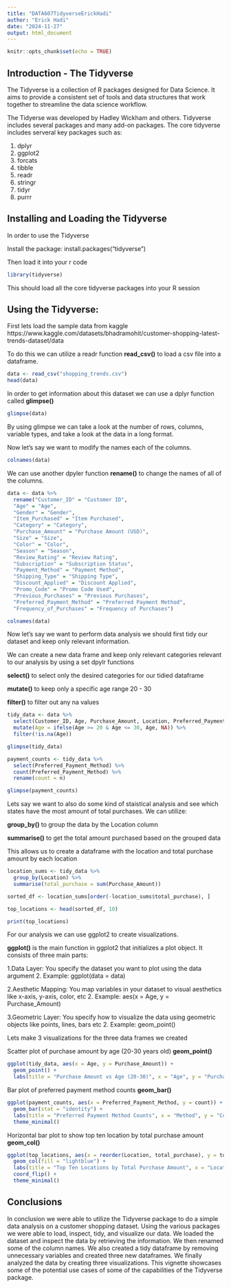 ```yaml
---
title: "DATA607TidyverseErickHadi"
author: "Erick Hadi"
date: "2024-11-27"
output: html_document
---
```


```r
knitr::opts_chunk$set(echo = TRUE)
```

## Introduction - The Tidyverse
The Tidyverse is a collection of R packages designed for Data Science. It aims to provide a consistent set of tools and data structures that work together to streamline the data science workflow. 

The Tidyerse was developed by Hadley Wickham and others. Tidyverse includes several packages and many add-on packages. The core tidyverse includes serveral key packages such as: 

1. dplyr
2. ggplot2
3. forcats
4. tibble
5. readr
6. stringr 
7. tidyr
8. purrr

## Installing and Loading the Tidyverse
In order to use the Tidyverse

Install the package:
install.packages("tidyverse")

Then load it into your r code

```r
library(tidyverse)
```

This should load all the core tidyverse packages into your R session

## Using the Tidyverse: 

First lets load the sample data from kaggle 
https://www.kaggle.com/datasets/bhadramohit/customer-shopping-latest-trends-dataset/data

To do this we can utilize a readr function **read_csv()** to load a csv file into a dataframe.

```r
data <- read_csv("shopping_trends.csv")
head(data)
```
In order to get information about this dataset we can use a dplyr function called
**glimpse()**

```r
glimpse(data)
```
By using glimpse we can take a look at the number of rows, columns, variable types, and take a look at the data in a long format.

Now let's say we want to modify the names each of the columns.

```r
colnames(data)
```
We can use another dpyler function **rename()** to change the names of all of the columns.

```r
data <- data %>% 
  rename("Customer_ID" = "Customer ID",
  "Age" = "Age",
  "Gender" = "Gender",
  "Item_Purchased" = "Item Purchased",
  "Category" = "Category",
  "Purchase_Amount" = "Purchase Amount (USD)",
  "Size" = "Size",
  "Color" = "Color",
  "Season" = "Season",
  "Review_Rating" = "Review Rating",
  "Subscription" = "Subscription Status",
  "Payment_Method" = "Payment Method",
  "Shipping_Type" = "Shipping Type",
  "Discount_Applied" = "Discount Applied",
  "Promo_Code" = "Promo Code Used",
  "Previous_Purchases" = "Previous Purchases",
  "Preferred_Payment_Method" = "Preferred Payment Method",
  "Frequency_of_Purchases" = "Frequency of Purchases")

colnames(data)
```
Now let's say we want to perform data analysis we should first tidy our dataset and keep only relevant information.

We can create a new data frame and keep only relevant categories relevant to our analysis by using a set dpylr functions 

**select()** to select only the desired categories for our tidied dataframe 

**mutate()** to keep only a specific age range 20 - 30

**filter()** to filter out any na values

```r
tidy_data <- data %>%
  select(Customer_ID, Age, Purchase_Amount, Location, Preferred_Payment_Method) %>%
  mutate(Age = ifelse(Age >= 20 & Age <= 30, Age, NA)) %>%
  filter(!is.na(Age))

glimpse(tidy_data)
```
```r
payment_counts <- tidy_data %>%
  select(Preferred_Payment_Method) %>%
  count(Preferred_Payment_Method) %>%
  rename(count = n)

glimpse(payment_counts)
```
Lets say we want to also do some kind of staistical analysis and see which states have the most amount of total purchases. We can utilize:

**group_by()** to group the data by the Location column

**summarise()** to get the total amount purchased based on the grouped data

This allows us to create a dataframe with the location and total purchase amount by each location

```r
location_sums <- tidy_data %>%
  group_by(Location) %>%
  summarise(total_purchase = sum(Purchase_Amount))

sorted_df <- location_sums[order(-location_sums$total_purchase), ]

top_locations <- head(sorted_df, 10)

print(top_locations)
```


For our analysis we can use ggplot2 to create visualizations.

**ggplot()** is the main function in ggplot2 that initializes a plot object. It consists of three main parts:

1.Data Layer:
You specify the dataset you want to plot using the data argument 2.
Example: ggplot(data = data)

2.Aesthetic Mapping:
You map variables in your dataset to visual aesthetics like x-axis, y-axis, color, etc 2.
Example: aes(x = Age, y = Purchase_Amount)

3.Geometric Layer:
You specify how to visualize the data using geometric objects like points, lines, bars etc 2.
Example: geom_point()

Lets make 3 visualizations for the three data frames we created 

Scatter plot of purchase amount by age (20-30 years old)
**geom_point()**

```r
ggplot(tidy_data, aes(x = Age, y = Purchase_Amount)) +
  geom_point() +
  labs(title = "Purchase Amount vs Age (20-30)", x = "Age", y = "Purchase Amount") + theme_minimal()
```

Bar plot of preferred payment method counts
**geom_bar()**

```r
ggplot(payment_counts, aes(x = Preferred_Payment_Method, y = count)) +
  geom_bar(stat = "identity") +
  labs(title = "Preferred Payment Method Counts", x = "Method", y = "Count") +
  theme_minimal()
```

Horizontal bar plot to show top ten location by total purchase amount
**geom_col()**

```r
ggplot(top_locations, aes(x = reorder(Location, total_purchase), y = total_purchase)) +
  geom_col(fill = "lightblue") +
  labs(title = "Top Ten Locations by Total Purchase Amount", x = "Location", y = "Total Purchase Amount") +
  coord_flip() +
  theme_minimal()
```

## Conclusions
In conclusion we were able to utilize the Tidyverse package to do a simple data analysis on a customer shopping dataset. Using the various packages we were able to load, inspect, tidy, and visualize our data. We loaded the dataset and inspect the data by retrieving the information. We then renamed some of the column names. We also created a tidy dataframe by removing unnecessary variables and created three new dataframes. We finally analyzed the data by creating three visualizations. This vignette showcases some of the potential use cases of some of the capabilities of the Tidyverse package.





